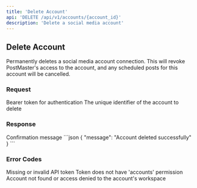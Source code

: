 ```yaml
---
title: 'Delete Account'
api: 'DELETE /api/v1/accounts/{account_id}'
description: 'Delete a social media account'
---
```


## Delete Account

Permanently deletes a social media account connection. This will revoke PostMaster's access to the account, and any scheduled posts for this account will be cancelled.

### Request

<ParamField header="Authorization" required>
  Bearer token for authentication
</ParamField>

<ParamField path="account_id" type="string" required>
  The unique identifier of the account to delete
</ParamField>

### Response

<ResponseField name="message" type="string">
  Confirmation message
</ResponseField>

<ResponseExample>
```json
{
  "message": "Account deleted successfully"
}
```
</ResponseExample>

### Error Codes

<ResponseField name="401" type="Unauthorized">
  Missing or invalid API token
</ResponseField>

<ResponseField name="403" type="Forbidden">
  Token does not have 'accounts' permission
</ResponseField>

<ResponseField name="404" type="Not Found">
  Account not found or access denied to the account's workspace
</ResponseField> 